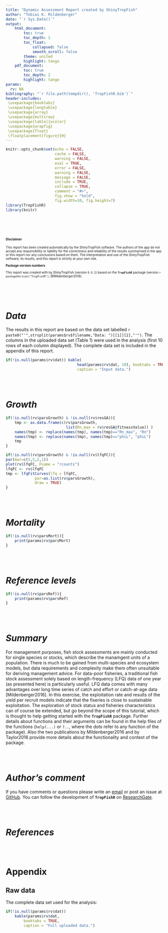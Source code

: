 ```yaml
---
title: "Dynamic Assessment Report created by ShinyTropFish"
author: "Tobias K. Mildenberger"
date: "`r Sys.Date()`"
output:
    html_document:
        toc: true
        toc_depth: 2
        toc_float:
            collapsed: false
            smooth_scroll: false
        theme: united
        highlight: tango
    pdf_document:
        toc: true
        toc_depth: 2
        highlight: tango
params:
  rv: NA
bibliography: "`r file.path(tempdir(), 'TropFishR.bib')`"
header-includes:
 \usepackage{booktabs}
 \usepackage{longtable}
 \usepackage{array}
 \usepackage{multirow}
 \usepackage[table]{xcolor}
 \usepackage{wrapfig}
 \usepackage{float}
 \floatplacement{figure}{H}
---
```


```r
knitr::opts_chunk$set(echo = FALSE,
                      cache = FALSE,
                      warning = FALSE,
                      eval = TRUE,
                      error = FALSE,
                      warning = FALSE,
                      message = FALSE,
                      include = TRUE,
                      collapse = TRUE,
                      comment = "#>",
                      fig.show = "hold",
                      fig.width=10, fig.height=7)
library(TropFishR)
library(knitr)
```

<br><br><br>
\vspace*{1.5cm}

<font size="-3">
\small
**Disclaimer**

This report has been created automatically by the ShinyTropFish software. The
authors of the app do not accept any responsibility or liability for the
correctness and reliability of the results summarised in the app or this report
nor any conclusions based on them. The interpretation and use of the
ShinyTropFish software, its results, and this report is strictly at your own
risk.

**Package version numbers**

This report was created with by ShinyTropFish (version `0.9.1`) based on the
**`TropFishR`** package (version `r packageVersion("TropFishR")`; @Mildenberger2016).

</font>
\normalsize

<br><br><br>
\vspace*{1.2cm}

# *Data*

The results in this report are based on the data set labelled
`r paste0("'",strsplit(params$rv$filename,"Data: ")[[1]][2],"'")`.
The columns in the uploaded data set (Table 1) were used in the
analysis (first 10 rows of each column displayed). The complete data set is
included in the appendix of this report.

```r
if(!is.null(params$rv$dat)) kable(
                                head(params$rv$dat, 10), booktabs = TRUE,
                                caption = "Input data.")
```

<br><br>

# *Growth*


```r
if(!is.null(rv$parsGrowth) & !is.null(rv$resGA)){
    tmp <- as.data.frame(c(rv$parsGrowth,
                           list(Rn_max = rv$resGA@fitnessValue)) )
    names(tmp) <- replace(names(tmp), names(tmp)=="Rn_max", "Rn")
    names(tmp) <- replace(names(tmp), names(tmp)=="phiL", "phiL")
    tmp
}
```

```r
if(!is.null(rv$parsGrowth) & !is.null(rv$lfqFC)){
par(mar=c(5,5,2,1))
plot(rv$lfqFC, Fname = "rcounts")
lfqFC <- rv$lfqFC
tmp <- lfqFitCurves(lfq = lfqFC,
             par=as.list(rv$parsGrowth),
             draw = TRUE)
}
```


<br><br>


# *Mortality*


```r
if(!is.null(rv$parsMort)){
    print(params$rv$parsMort)
}
```


<br><br>

# *Reference levels*


```r
if(!is.null(rv$parsRef)){
    print(params$rv$parsRef)
}
```

<br><br>

# *Summary*

For management purposes, fish stock assessments are mainly conducted for single species or stocks, which describe the manamgent units of a population. There is much to be gained from multi-species and ecosystem models, but data requirements and complexity make them often unsuitable for deriving management advice. For data-poor fisheries, a traditional fish stock assessment solely based on length-frequency (LFQ) data of one year (as presented here) is particularly useful. LFQ data comes with many advantages over long time series of catch and effort or catch-at-age data [Mildenberger2016].
In this exercise, the exploitation rate and results of the yield per recruit models indicate that the fiseries is close to sustainable exploitation. The exploration of stock status and fisheries characteristics can of course be extended, but go beyond the scope of this tutorial, which is thought to help getting started with the **`TropFishR`** package. Further details about functions and their arguments can be found in the help files of the functions (`help(...)` or `?..`, where the dots refer to any function of the package). Also the two publications by Mildenberger2016 and by Taylor2016 provide more details about the functionality and context of the package.

<br><br>

# *Author's comment*

If you have comments or questions please write an [email](mailto:t.k.mildenberger@gmail.com) or post an issue at [GitHub](https://github.com/tokami/TropFishR/issues). You can follow the development of **`TropFishR`** on [ResearchGate](https://www.researchgate.net/project/TropFishR?_esc=homefeed&_viewIds%5B0%5D=hVPmo2RDCok60qGq2z0JOroN&_viewIds%5B1%5D=zyj0j6jnUgNvrPXMrG9rouAP).

<br><br>

# *References*

<br><br>

# Appendix

## Raw data {#app:data}

The complete data set used for the analysis:

```r
if(!is.null(params$rv$dat))
    kable(params$rv$dat,
        booktabs = TRUE,
        caption = "Full uploaded data.")
```
